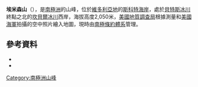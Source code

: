 {{coord|74|12|S|163|44|E|source:GNIS|display=title}}

'''埃米森山'''（{{lang-en|Mount Emison}}），是[[南極洲|南極洲]]的山峰，位於[[維多利亞地|維多利亞地]]的[[斯科特海岸|斯科特海岸]]，處於[[貝特斯冰川|貝特斯冰川]]終點之北的[[坎貝爾冰川|坎貝爾冰川]]西岸，海拔高度2,050米，[[美國地質調查局|美國地質調查局]]根據測量和[[美國海軍|美國海軍]]拍攝的空中照片繪入地圖，現時由[[南極條約體系|南極條約體系]]管理。

==參考資料==
*{{cite gnis | type = antarid | id = 4494| name =Emison, Mount | accessdate = 2012-03-01}}
*{{usgs-gazetteer|id=4494|name=Emison, Mount}}

{{DEFAULTSORT:Mount Emison}}
[[Category:南極洲山峰|Category:南極洲山峰]]


{{ScottCoast-geo-stub}}